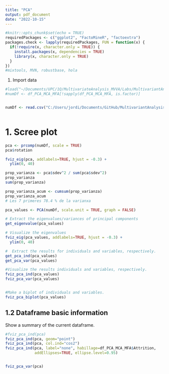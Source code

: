 ```yaml
---
title: "PCA"
output: pdf_document
date: "2022-10-15"
---
```


```r
#knitr::opts_chunk$set(echo = TRUE)
requiredPackages <- c("ggplot2", "FactoMineR", "factoextra")
packages.check <- lapply(requiredPackages, FUN = function(x) {
  if(!require(x, character.only = TRUE)) {
    install.packages(x, dependencies = TRUE)
    library(x, character.only = TRUE)
  }
})
#mixtools, MVN, robustbase, hola
```

1.  Import data
```R
#load("~/Documents/UPC/1Q/MultivariateAnalysis_MVVA/Labs/MultivariantAnalysis_IBMDataset/dataframe_PCA_MCA_MFA.Rdata")
#numDf <- df_PCA_MCA_MFA[!sapply(df_PCA_MCA_MFA, is.factor)]


numDf <- read.csv("C:/Users/jordi/Documents/GitHub/MultivariantAnalysis_IBMDataset/Data/Preprocessed_PCA_IBM_Employees.csv")



```

# 1. Scree plot

```r

pca <- prcomp(numDf, scale = TRUE)
pca$rotation

fviz_eig(pca, addlabels=TRUE, hjust = -0.3) +
  ylim(0, 40)

prop_varianza <- pca$sdev^2 / sum(pca$sdev^2)
prop_varianza
sum(prop_varianza)

prop_varianza_acum <- cumsum(prop_varianza)
prop_varianza_acum
# Les 7 primeres 78.4 % de la varianxa

```




```r

pca_values <- PCA(numDf, scale.unit = TRUE, graph = FALSE)

# Extract the eigenvalues/variances of principal components
get_eigenvalue(pca_values)

# Visualize the eigenvalues
fviz_eig(pca_values, addlabels=TRUE, hjust = -0.3) +
  ylim(0, 40)

#  Extract the results for individuals and variables, respectively.
get_pca_ind(pca_values)
get_pca_var(pca_values)

#Visualize the results individuals and variables, respectively.
fviz_pca_ind(pca_values)
fviz_pca_var(pca_values)


#Make a biplot of individuals and variables.
fviz_pca_biplot(pca_values)

```








































## 1.2 Dataframe basic information

Show a summary of the current dataframe.

```r

#fviz_pca_ind(pca)
fviz_pca_ind(pca, geom="point")
fviz_pca_ind(pca, col.ind="cos2")
fviz_pca_ind(pca, label="none", habillage=df_PCA_MCA_MFA$Attrition,
             addEllipses=TRUE, ellipse.level=0.95)


fviz_pca_var(pca)

```

